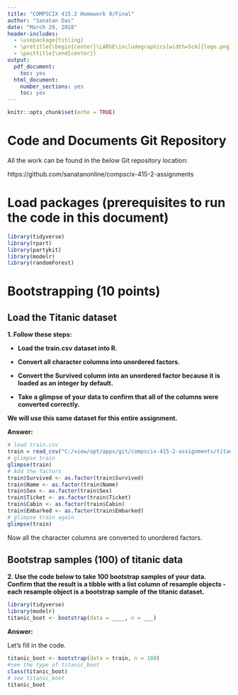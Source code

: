 ```yaml
---
title: "COMPSCIX 415.2 Homework 9/Final"
author: "Sanatan Das"
date: "March 29, 2018"
header-includes:
  - \usepackage{titling}
  - \pretitle{\begin{center}\LARGE\includegraphics[width=5cm]{logo.png}\\[\bigskipamount]}
  - \posttitle{\end{center}}
output:
  pdf_document:
    toc: yes
  html_document:
    number_sections: yes
    toc: yes
---
```


```r
knitr::opts_chunk$set(echo = TRUE)
```

\newpage


# Code and Documents Git Repository

All the work can be found in the below Git repository location:

https://github.com/sanatanonline/compscix-415-2-assignments


# Load packages (prerequisites to run the code in this document)
```r
library(tidyverse)
library(rpart)
library(partykit)
library(modelr)
library(randomForest)
```

# Bootstrapping (10 points)

## Load the Titanic dataset

**1. Follow these steps:**

* **Load the train.csv dataset into R.**

* **Convert all character columns into unordered factors.**

* **Convert the Survived column into an unordered factor because it is loaded as an integer by default.**

* **Take a glimpse of your data to confirm that all of the columns were converted correctly.**

**We will use this same dataset for this entire assignment.**


**Answer:**

```r

# load train.csv
train = read_csv("C:/view/opt/apps/git/compscix-415-2-assignments/titanic/train.csv")
# glimpse train
glimpse(train) 
# Add the factors
train$Survived <- as.factor(train$Survived)
train$Name <- as.factor(train$Name)
train$Sex <- as.factor(train$Sex)
train$Ticket <- as.factor(train$Ticket)
train$Cabin <- as.factor(train$Cabin)
train$Embarked <- as.factor(train$Embarked)
# glimpse train again
glimpse(train)

```

Now all the character columns are converted to unordered factors.

## Bootstrap samples (100) of titanic data

**2. Use the code below to take 100 bootstrap samples of your data. Confirm that the result is a tibble with a list column of resample objects - each resample object is a bootstrap sample of the titanic dataset.**

```r

library(tidyverse)
library(modelr)
titanic_boot <- bootstrap(data = ____, n = ___)

```

**Answer:**

Let's fill in the code.

```r

titanic_boot <- bootstrap(data = train, n = 100)
#see the type of titanic_boot
class(titanic_boot)
# see titanic_boot
titanic_boot

```


